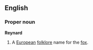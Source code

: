 ==English==
===Proper noun===
{{wikipedia}}
'''Reynard'''
#A [[European]] [[folklore]] name for the [[fox]].